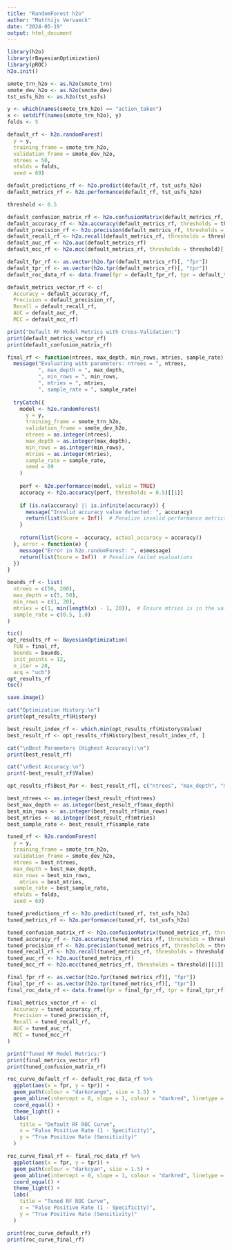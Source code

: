 ---
title: "RandomForest h2o"
author: "Matthijs Vervaeck"
date: "2024-05-19"
output: html_document
---

```{r libraries}
library(h2o)
library(rBayesianOptimization)
library(pROC)
h2o.init()
```

```{r transforming data to h2o}
smote_trn_h2o <- as.h2o(smote_trn)
smote_dev_h2o <- as.h2o(smote_dev)
tst_usfs_h2o <- as.h2o(tst_usfs)
```

```{r setting vars}
y <- which(names(smote_trn_h2o) == "action_taken")
x <- setdiff(names(smote_trn_h2o), y)
folds <- 5
```

```{r default rf}
default_rf <- h2o.randomForest(
  y = y,
  training_frame = smote_trn_h2o,
  validation_frame = smote_dev_h2o,
  ntrees = 50,
  nfolds = folds,
  seed = 69)
```

```{r predicting default rf}
default_predictions_rf <- h2o.predict(default_rf, tst_usfs_h2o)
default_metrics_rf <- h2o.performance(default_rf, tst_usfs_h2o)
```

```{r eval metric default rf}
threshold <- 0.5

default_confusion_matrix_rf <- h2o.confusionMatrix(default_metrics_rf, thresholds = threshold)
default_accuracy_rf <- h2o.accuracy(default_metrics_rf, thresholds = threshold)[[1]]
default_precision_rf <- h2o.precision(default_metrics_rf, thresholds = threshold)[[1]]
default_recall_rf <- h2o.recall(default_metrics_rf, thresholds = threshold)[[1]]
default_auc_rf <- h2o.auc(default_metrics_rf)
default_mcc_rf <- h2o.mcc(default_metrics_rf, thresholds = threshold)[[1]]

default_fpr_rf <- as.vector(h2o.fpr(default_metrics_rf)[, "fpr"])
default_tpr_rf <- as.vector(h2o.tpr(default_metrics_rf)[, "tpr"])
default_roc_data_rf <- data.frame(fpr = default_fpr_rf, tpr = default_tpr_rf)

```

```{r printing eval metrics default rf}
default_metrics_vector_rf <- c(
  Accuracy = default_accuracy_rf,
  Precision = default_precision_rf,
  Recall = default_recall_rf,
  AUC = default_auc_rf,
  MCC = default_mcc_rf)

print("Default RF Model Metrics with Cross-Validation:")
print(default_metrics_vector_rf)
print(default_confusion_matrix_rf)
```

```{r tuning function}
final_rf <- function(ntrees, max_depth, min_rows, mtries, sample_rate) {
  message("Evaluating with parameters: ntrees = ", ntrees,
          ", max_depth = ", max_depth,
          ", min_rows = ", min_rows,
          ", mtries = ", mtries,
          ", sample_rate = ", sample_rate)
  
  tryCatch({
    model <- h2o.randomForest(
      y = y,
      training_frame = smote_trn_h2o,
      validation_frame = smote_dev_h2o,
      ntrees = as.integer(ntrees),
      max_depth = as.integer(max_depth),
      min_rows = as.integer(min_rows),
      mtries = as.integer(mtries),
      sample_rate = sample_rate,
      seed = 69
    )
    
    perf <- h2o.performance(model, valid = TRUE)
    accuracy <- h2o.accuracy(perf, thresholds = 0.5)[[1]]
    
    if (is.na(accuracy) || is.infinite(accuracy)) {
      message("Invalid accuracy value detected: ", accuracy)
      return(list(Score = Inf))  # Penalize invalid performance metrics
    }
    
    return(list(Score = -accuracy, actual_accuracy = accuracy))
  }, error = function(e) {
    message("Error in h2o.randomForest: ", e$message)
    return(list(Score = Inf))  # Penalize failed evaluations
  })
}

```

```{r setting bounds for tuning}
bounds_rf <- list(
  ntrees = c(50, 200),
  max_depth = c(5, 50),
  min_rows = c(1, 20),
  mtries = c(1, min(length(x) - 1, 20)),  # Ensure mtries is in the valid range [1, total_features - 1] and not too large
  sample_rate = c(0.5, 1.0)
)

```

```{r bayesian optimization function}
tic()
opt_results_rf <- BayesianOptimization(
  FUN = final_rf,
  bounds = bounds,
  init_points = 12,
  n_iter = 20,
  acq = "ucb")
opt_results_rf
toc()
```

```{r save}
save.image()
```

```{r printing optimization results}
cat("Optimization History:\n")
print(opt_results_rf$History)

best_result_index_rf <- which.min(opt_results_rf$History$Value)
best_result_rf <- opt_results_rf$History[best_result_index_rf, ]

cat("\nBest Parameters (Highest Accuracy):\n")
print(best_result_rf)

cat("\nBest Accuracy:\n")
print(-best_result_rf$Value)

opt_results_rf$Best_Par <- best_result_rf[, c("ntrees", "max_depth", "min_rows",  "sample_rate")]

best_ntrees <- as.integer(best_result_rf$ntrees)
best_max_depth <- as.integer(best_result_rf$max_depth)
best_min_rows <- as.integer(best_result_rf$min_rows)
best_mtries <- as.integer(best_result_rf$mtries)
best_sample_rate <- best_result_rf$sample_rate
```

```{r tuned rf}
tuned_rf <- h2o.randomForest(
  y = y,
  training_frame = smote_trn_h2o,
  validation_frame = smote_dev_h2o,
  ntrees = best_ntrees,
  max_depth = best_max_depth,
  min_rows = best_min_rows,
    mtries = best_mtries,
  sample_rate = best_sample_rate,
  nfolds = folds,
  seed = 69)
```

```{r predicting tuned rf}
tuned_predictions_rf <- h2o.predict(tuned_rf, tst_usfs_h2o)
tuned_metrics_rf <- h2o.performance(tuned_rf, tst_usfs_h2o)
```

```{r eval metrics tuned rf}
tuned_confusion_matrix_rf <- h2o.confusionMatrix(tuned_metrics_rf, thresholds = threshold)
tuned_accuracy_rf <- h2o.accuracy(tuned_metrics_rf, thresholds = threshold)[[1]]
tuned_precision_rf <- h2o.precision(tuned_metrics_rf, thresholds = threshold)[[1]]
tuned_recall_rf <- h2o.recall(tuned_metrics_rf, thresholds = threshold)[[1]]
tuned_auc_rf <- h2o.auc(tuned_metrics_rf)
tuned_mcc_rf <- h2o.mcc(tuned_metrics_rf, thresholds = threshold)[[1]]

final_fpr_rf <- as.vector(h2o.fpr(tuned_metrics_rf)[, "fpr"])
final_tpr_rf <- as.vector(h2o.tpr(tuned_metrics_rf)[, "tpr"])
final_roc_data_rf <- data.frame(fpr = final_fpr_rf, tpr = final_tpr_rf)
```

```{r printing eval metric tuned rf}
final_metrics_vector_rf <- c(
  Accuracy = tuned_accuracy_rf,
  Precision = tuned_precision_rf,
  Recall = tuned_recall_rf,
  AUC = tuned_auc_rf,
  MCC = tuned_mcc_rf
)

print("Tuned RF Model Metrics:")
print(final_metrics_vector_rf)
print(tuned_confusion_matrix_rf)
```

```{r plotting roc curves of both rf}
roc_curve_default_rf <- default_roc_data_rf %>%
  ggplot(aes(x = fpr, y = tpr)) +
  geom_path(colour = "darkorange", size = 1.5) +
  geom_abline(intercept = 0, slope = 1, colour = "darkred", linetype = "dotted", size = 1.5) +
  coord_equal() +
  theme_light() +
  labs(
    title = "Default RF ROC Curve",
    x = "False Positive Rate (1 - Specificity)",
    y = "True Positive Rate (Sensitivity)"
  )

roc_curve_final_rf <- final_roc_data_rf %>%
  ggplot(aes(x = fpr, y = tpr)) +
  geom_path(colour = "darkcyan", size = 1.5) +
  geom_abline(intercept = 0, slope = 1, colour = "darkred", linetype = "dotted", size = 1.5) +
  coord_equal() +
  theme_light() +
  labs(
    title = "Tuned RF ROC Curve",
    x = "False Positive Rate (1 - Specificity)",
    y = "True Positive Rate (Sensitivity)"
  )

print(roc_curve_default_rf)
print(roc_curve_final_rf)

```

```{r}

```

```{r}

```

